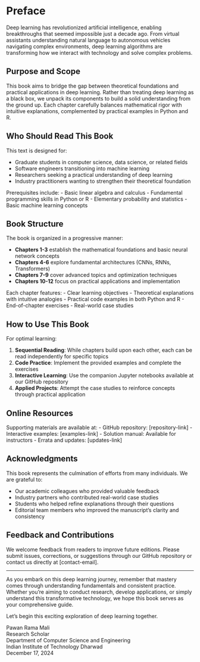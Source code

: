 # Preface {.unnumbered}

Deep learning has revolutionized artificial intelligence, enabling breakthroughs that seemed impossible just a decade ago. From virtual assistants understanding natural language to autonomous vehicles navigating complex environments, deep learning algorithms are transforming how we interact with technology and solve complex problems.

## Purpose and Scope

This book aims to bridge the gap between theoretical foundations and practical applications in deep learning. Rather than treating deep learning as a black box, we unpack its components to build a solid understanding from the ground up. Each chapter carefully balances mathematical rigor with intuitive explanations, complemented by practical examples in Python and R.

## Who Should Read This Book

This text is designed for:

- Graduate students in computer science, data science, or related fields
- Software engineers transitioning into machine learning
- Researchers seeking a practical understanding of deep learning
- Industry practitioners wanting to strengthen their theoretical foundation

Prerequisites include:
- Basic linear algebra and calculus
- Fundamental programming skills in Python or R
- Elementary probability and statistics
- Basic machine learning concepts

## Book Structure

The book is organized in a progressive manner:

- **Chapters 1-3** establish the mathematical foundations and basic neural network concepts
- **Chapters 4-6** explore fundamental architectures (CNNs, RNNs, Transformers)
- **Chapters 7-9** cover advanced topics and optimization techniques
- **Chapters 10-12** focus on practical applications and implementation

Each chapter features:
- Clear learning objectives
- Theoretical explanations with intuitive analogies
- Practical code examples in both Python and R
- End-of-chapter exercises
- Real-world case studies

## How to Use This Book

For optimal learning:

1. **Sequential Reading**: While chapters build upon each other, each can be read independently for specific topics
2. **Code Practice**: Implement the provided examples and complete the exercises
3. **Interactive Learning**: Use the companion Jupyter notebooks available at our GitHub repository
4. **Applied Projects**: Attempt the case studies to reinforce concepts through practical application

## Online Resources

Supporting materials are available at:
- GitHub repository: [repository-link]
- Interactive examples: [examples-link]
- Solution manual: Available for instructors
- Errata and updates: [updates-link]

## Acknowledgments

This book represents the culmination of efforts from many individuals. We are grateful to:

- Our academic colleagues who provided valuable feedback
- Industry partners who contributed real-world case studies
- Students who helped refine explanations through their questions
- Editorial team members who improved the manuscript's clarity and consistency

## Feedback and Contributions

We welcome feedback from readers to improve future editions. Please submit issues, corrections, or suggestions through our GitHub repository or contact us directly at [contact-email].

---

As you embark on this deep learning journey, remember that mastery comes through understanding fundamentals and consistent practice. Whether you're aiming to conduct research, develop applications, or simply understand this transformative technology, we hope this book serves as your comprehensive guide.

Let's begin this exciting exploration of deep learning together.

::: {.signature}
Pawan Rama Mali  \
Research Scholar  \
Department of Computer Science and Engineering \
Indian Institute of Technology Dharwad  \
December 17, 2024 \
:::